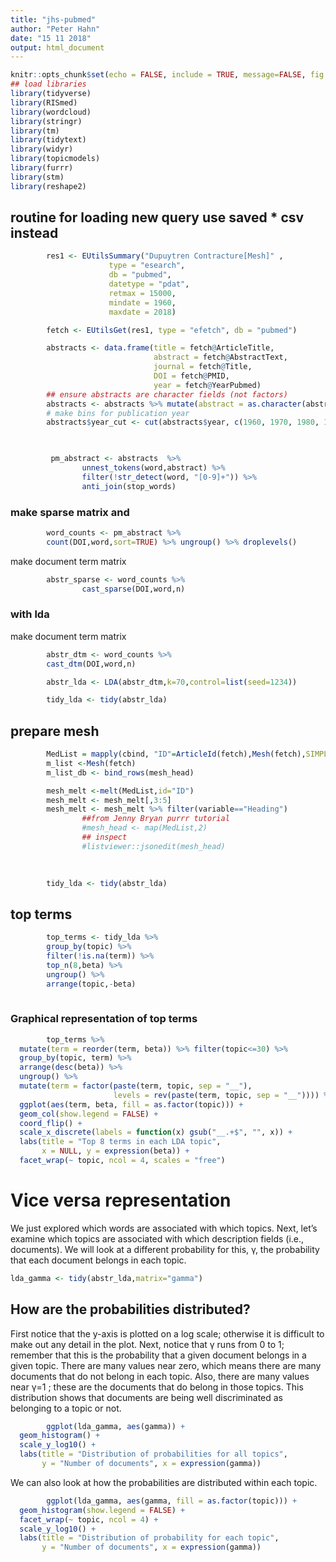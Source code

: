 ```yaml
---
title: "jhs-pubmed"
author: "Peter Hahn"
date: "15 11 2018"
output: html_document
---
```


```r
knitr::opts_chunk$set(echo = FALSE, include = TRUE, message=FALSE, fig.width = 12, fig.height = 8)
## load libraries
library(tidyverse)
library(RISmed)
library(wordcloud)
library(stringr)
library(tm)
library(tidytext)
library(widyr)
library(topicmodels)
library(furrr)
library(stm)
library(reshape2)
```
## routine for loading new query use saved * csv instead 
```r
        res1 <- EUtilsSummary("Dupuytren Contracture[Mesh]" , 
                      type = "esearch", 
                      db = "pubmed",
                      datetype = "pdat",
                      retmax = 15000,
                      mindate = 1960, 
                      maxdate = 2018)

        fetch <- EUtilsGet(res1, type = "efetch", db = "pubmed")

        abstracts <- data.frame(title = fetch@ArticleTitle,
                                abstract = fetch@AbstractText, 
                                journal = fetch@Title,
                                DOI = fetch@PMID, 
                                year = fetch@YearPubmed)
        ## ensure abstracts are character fields (not factors)
        abstracts <- abstracts %>% mutate(abstract = as.character(abstract)) %>% filter(abstract!="")
        # make bins for publication year
        abstracts$year_cut <- cut(abstracts$year, c(1960, 1970, 1980, 1990, 2000,2010,2018),labels=c("60-69","70-79","80-89","90-99","00-09","10-18"), include.lowest=TRUE)

        
```

```r
         pm_abstract <- abstracts  %>% 
                unnest_tokens(word,abstract) %>% 
                filter(!str_detect(word, "[0-9]+")) %>%
                anti_join(stop_words) 
```

### make sparse matrix and 

```r

        word_counts <- pm_abstract %>% 
        count(DOI,word,sort=TRUE) %>% ungroup() %>% droplevels()
```

make document term matrix
```r
        abstr_sparse <- word_counts %>% 
                cast_sparse(DOI,word,n)
```

### with lda
make document term matrix
```r
        abstr_dtm <- word_counts %>% 
        cast_dtm(DOI,word,n)
```



  
```r
        abstr_lda <- LDA(abstr_dtm,k=70,control=list(seed=1234))
```

```r
        tidy_lda <- tidy(abstr_lda)
```





## prepare mesh
```r
        MedList = mapply(cbind, "ID"=ArticleId(fetch),Mesh(fetch),SIMPLIFY = FALSE)
        m_list <-Mesh(fetch) 
        m_list_db <- bind_rows(mesh_head)

        mesh_melt <-melt(MedList,id="ID")
        mesh_melt <- mesh_melt[,3:5]
        mesh_melt <- mesh_melt %>% filter(variable=="Heading")
                ##from Jenny Bryan purrr tutorial
                #mesh_head <- map(MedList,2)
                ## inspect
                #listviewer::jsonedit(mesh_head)
                
        
```
```r
        tidy_lda <- tidy(abstr_lda)
```
## top terms

```r
        top_terms <- tidy_lda %>% 
        group_by(topic) %>%
        filter(!is.na(term)) %>% 
        top_n(8,beta) %>% 
        ungroup() %>% 
        arrange(topic,-beta)
        
```

### Graphical representation of top terms

```r
        top_terms %>%
  mutate(term = reorder(term, beta)) %>% filter(topic<=30) %>% 
  group_by(topic, term) %>%    
  arrange(desc(beta)) %>%  
  ungroup() %>%
  mutate(term = factor(paste(term, topic, sep = "__"), 
                       levels = rev(paste(term, topic, sep = "__")))) %>%
  ggplot(aes(term, beta, fill = as.factor(topic))) +
  geom_col(show.legend = FALSE) +
  coord_flip() +
  scale_x_discrete(labels = function(x) gsub("__.+$", "", x)) +
  labs(title = "Top 8 terms in each LDA topic",
       x = NULL, y = expression(beta)) +
  facet_wrap(~ topic, ncol = 4, scales = "free")

```


# Vice versa representation
We just explored which words are associated with which topics. Next, let’s examine which topics are associated with which description fields (i.e., documents). We will look at a different probability for this, γ, the probability that each document belongs in each topic.

```r
lda_gamma <- tidy(abstr_lda,matrix="gamma")
```

## How are the probabilities distributed? 
First notice that the y-axis is plotted on a log scale; otherwise it is difficult to make out any detail in the plot. Next, notice that γ
  runs from 0 to 1; remember that this is the probability that a given document belongs in a given topic. There are many values near zero, which means there are many documents that do not belong in each topic. Also, there are many values near γ=1
 ; these are the documents that do belong in those topics. This distribution shows that documents are being well discriminated as belonging to a topic or not. 

```r
        ggplot(lda_gamma, aes(gamma)) +
  geom_histogram() +
  scale_y_log10() +
  labs(title = "Distribution of probabilities for all topics",
       y = "Number of documents", x = expression(gamma))
```

We can also look at how the probabilities are distributed within each topic.
```r
        ggplot(lda_gamma, aes(gamma, fill = as.factor(topic))) +
  geom_histogram(show.legend = FALSE) +
  facet_wrap(~ topic, ncol = 4) +
  scale_y_log10() +
  labs(title = "Distribution of probability for each topic",
       y = "Number of documents", x = expression(gamma))
```

